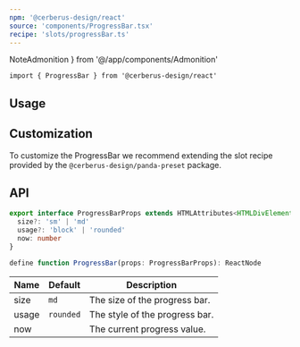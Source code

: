 ```yaml
---
npm: '@cerberus-design/react'
source: 'components/ProgressBar.tsx'
recipe: 'slots/progressBar.ts'
---
```


  NoteAdmonition
} from '@/app/components/Admonition'

```tsx
import { ProgressBar } from '@cerberus-design/react'
```

## Usage

<LivePlaygroundWithCode />

## Customization

To customize the ProgressBar we recommend extending the slot recipe provided by the `@cerberus-design/panda-preset` package.

## API

```ts showLineNumbers=false
export interface ProgressBarProps extends HTMLAttributes<HTMLDivElement> {
  size?: 'sm' | 'md'
  usage?: 'block' | 'rounded'
  now: number
}

define function ProgressBar(props: ProgressBarProps): ReactNode
````

| Name     | Default | Description                                  |
| -------- | ------- | -------------------------------------------- |
| size |  `md`  | The size of the progress bar. |
| usage |  `rounded`  | The style of the progress bar. |
| now |    | The current progress value. |